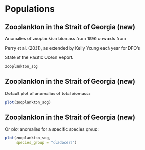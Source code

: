 # Populations

## Zooplankton in the Strait of Georgia (new)

Anomalies of zooplankton biomass from 1996 onwards from

Perry et al. (2021), as extended by Kelly Young each year for DFO's

State of the Pacific Ocean Report.
```r
zooplankton_sog
```

## Zooplankton in the Strait of Georgia (new)

Default plot of anomalies of total biomass:
```r
plot(zooplankton_sog)
```

## Zooplankton in the Strait of Georgia (new)

Or plot anomalies for a specific species group:

```r
plot(zooplankton_sog,
     species_group = "cladocera")
```
